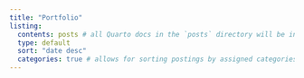 ```yaml
---
title: "Portfolio"
listing: 
  contents: posts # all Quarto docs in the `posts` directory will be included on listing page
  type: default 
  sort: "date desc" 
  categories: true # allows for sorting postings by assigned categories 
---
```

